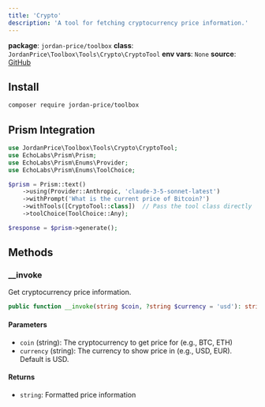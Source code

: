 ```yaml
---
title: 'Crypto'
description: 'A tool for fetching cryptocurrency price information.'
---
```


**package**: `jordan-price/toolbox`
**class**: `JordanPrice\Toolbox\Tools\Crypto\CryptoTool`
**env vars**: `None`
**source**: [GitHub](https://github.com/jordan-price/toolbox/blob/main/src/Tools/Crypto/CryptoTool.php)

## Install

```bash
composer require jordan-price/toolbox
```

## Prism Integration

```php
use JordanPrice\Toolbox\Tools\Crypto\CryptoTool;
use EchoLabs\Prism\Prism;
use EchoLabs\Prism\Enums\Provider;
use EchoLabs\Prism\Enums\ToolChoice;

$prism = Prism::text()
    ->using(Provider::Anthropic, 'claude-3-5-sonnet-latest')
    ->withPrompt('What is the current price of Bitcoin?')
    ->withTools([CryptoTool::class])  // Pass the tool class directly
    ->toolChoice(ToolChoice::Any);

$response = $prism->generate();
```

## Methods

### __invoke

Get cryptocurrency price information.

```php
public function __invoke(string $coin, ?string $currency = 'usd'): string
```

#### Parameters
- `coin` (string): The cryptocurrency to get price for (e.g., BTC, ETH)
- `currency` (string): The currency to show price in (e.g., USD, EUR). Default is USD.

#### Returns
- `string`: Formatted price information
